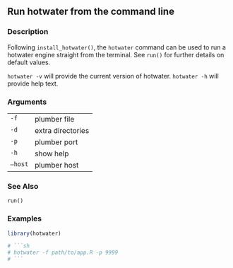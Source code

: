 ## Run hotwater from the command line {.unnumbered}


### Description

Following <code>install_hotwater()</code>, the <code>hotwater</code> command can be used
to run a hotwater engine straight from the terminal. See
<code>run()</code> for further details on default values.

<code>hotwater -v</code> will provide the current version of hotwater.
<code>hotwater -h</code> will provide help text.



### Arguments

<table>
<tr><td style = "white-space: nowrap; font-family: monospace; vertical-align: top"><code id="-f">-f</code></td>
<td>
plumber file
</td></tr>
<tr><td style = "white-space: nowrap; font-family: monospace; vertical-align: top"><code id="-d">-d</code></td>
<td>
extra directories
</td></tr>
<tr><td style = "white-space: nowrap; font-family: monospace; vertical-align: top"><code id="-p">-p</code></td>
<td>
plumber port
</td></tr>
<tr><td style = "white-space: nowrap; font-family: monospace; vertical-align: top"><code id="-h">-h</code></td>
<td>
show help
</td></tr>
<tr><td style = "white-space: nowrap; font-family: monospace; vertical-align: top"><code id="--host">--host</code></td>
<td>
plumber host
</td></tr>
</table>


### See Also

<code>run()</code>



### Examples
```r
library(hotwater)

# ```sh
# hotwater -f path/to/app.R -p 9999
# ```


```
